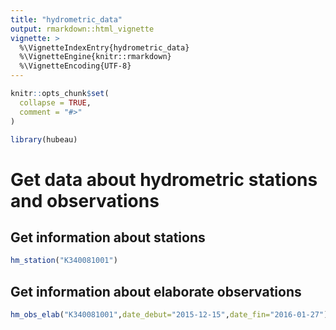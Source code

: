 ```yaml
---
title: "hydrometric_data"
output: rmarkdown::html_vignette
vignette: >
  %\VignetteIndexEntry{hydrometric_data}
  %\VignetteEngine{knitr::rmarkdown}
  %\VignetteEncoding{UTF-8}
---
```


```r
knitr::opts_chunk$set(
  collapse = TRUE,
  comment = "#>"
)
```

```r
library(hubeau)
```


# Get data about hydrometric stations and observations

## Get information about stations

```r
hm_station("K340081001")
```

## Get information about elaborate observations

```r
hm_obs_elab("K340081001",date_debut="2015-12-15",date_fin="2016-01-27")
```

